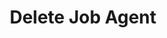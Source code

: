 ---
title: "Delete Job Agent"
openapi: "DELETE /{recruiting_customer_id}/job-agents/JobAgent"
sidebarTitle: "Delete Job Agent"
---